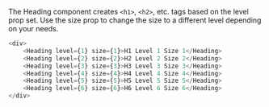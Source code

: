 The Heading component creates `<h1>`, `<h2>`, etc. tags based on the level prop set. Use the size prop to change the size to a different level depending on your needs.

```js live
<div>
    <Heading level={1} size={1}>H1 Level 1 Size 1</Heading>
    <Heading level={2} size={2}>H2 Level 2 Size 2</Heading>
    <Heading level={3} size={3}>H3 Level 3 Size 3</Heading>
    <Heading level={4} size={4}>H4 Level 4 Size 4</Heading>
    <Heading level={5} size={5}>H5 Level 5 Size 5</Heading>
    <Heading level={6} size={6}>H6 Level 6 Size 6</Heading>
</div>
```

